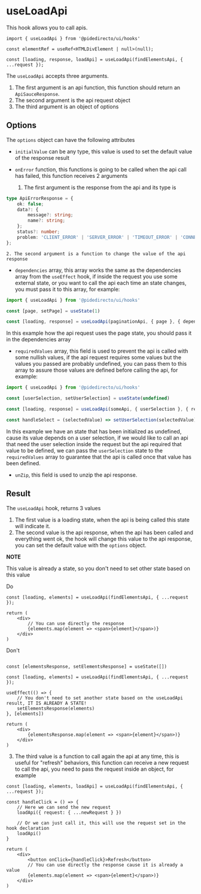 


<Meta title="hooks/useLoadApi" />

# useLoadApi

This hook allows you to call apis.

```tsx
import { useLoadApi } from '@pidedirecto/ui/hooks'

const elementRef = useRef<HTMLDivElement | null>(null);

const [loading, response, loadApi] = useLoadApi(findElementsApi, { ...request });

```

The `useLoadApi` accepts three arguments.

1. The first argument is an api function, this function should return an `ApiSauceResponse`.
2. The second argument is the api request object
3. The third argument is an object of options

## Options

The `options` object can have the following attributes

- `initialValue` can be any type, this value is used to set the default value of the response result
- `onError` function, this functions is going to be called when the api call has failed, this function receives 2 arguments

    1. The first argument is the response from the api and its type is

```ts
type ApiErrorResponse = {
    ok: false;
    data?: {
        message?: string;
        name?: string;
    };
    status?: number;
    problem: 'CLIENT_ERROR' | 'SERVER_ERROR' | 'TIMEOUT_ERROR' | 'CONNECTION_ERROR' | 'NETWORK_ERROR' | 'CANCEL_ERROR';
};
```

    2. The second argument is a function to change the value of the api response

- `dependencies` array, this array works the same as the dependencies array from the `useEffect` hook, if inside the request
you use some external state, or you want to call the api each time an state changes, you must pass it to this array, for example:

```ts
import { useLoadApi } from '@pidedirecto/ui/hooks'

const [page, setPage] = useState(1)

const [loading, response] = useLoadApi(paginationApi, { page }, { dependencies: [page] })
```

In this example how the api request uses the page state, you should pass it in the dependencies array

- `requiredValues` array, this field is used to prevent the api is called with some nullish values, if the api request requires some values but
the values you passed are probably undefined, you can pass them to this array to assure those values are defined before calling the api, for example:

```ts
import { useLoadApi } from '@pidedirecto/ui/hooks'

const [userSelection, setUserSelection] = useState(undefined)

const [loading, response] = useLoadApi(someApi, { userSelection }, { requiredValues: [userSelection], dependencies: [userSelection] })

const handleSelect = (selectedValue) => setUserSelection(selectedValue)
```

In this example we have an state that has been initialized as undefined, cause its value depends on a user selection, if we would like to call an api
that need the user selection inside the request but the api required that value to be defined, we can pass the `userSelection` state to the
`requiredValues` array to guarantee that the api is called once that value has been defined.

- `unZip`, this field is used to unzip the api response.

## Result

The `useLoadApi` hook, returns 3 values

1. The first value is a loading state, when the api is being called this state will indicate it.
2. The second value is the api response, when the api has been called and everything went ok, the hook will change this value to the api response,
you can set the default value with the `options` object.

**NOTE**

This value is already a state, so you don't need to set other state based on this value

Do

```tsx
const [loading, elements] = useLoadApi(findElementsApi, { ...request });

return (
    <div>
        // You can use directly the response
        {elements.map(element => <span>{element}</span>)}
    </div>
)
```

Don't

```tsx

const [elementsResponse, setElementsResponse] = useState([])

const [loading, elements] = useLoadApi(findElementsApi, { ...request });

useEffect(() => {
    // You don't need to set another state based on the useLoadApi result, IT IS ALREADY A STATE!
    setElementsResponse(elements)
}, [elements])

return (
    <div>
        {elementsResponse.map(element => <span>{element}</span>)}
    </div>
)
```

3. The third value is a function to call again the api at any time, this is useful for "refresh" behaviors, this function can receive a new request to call the api,
you need to pass the request inside an object, for example

```tsx
const [loading, elements, loadApi] = useLoadApi(findElementsApi, { ...request });

const handleClick = () => {
    // Here we can send the new request
    loadApi({ request: { ...newRequest } })

    // Or we can just call it, this will use the request set in the hook declaration
    loadApi()
}

return (
    <div>
        <button onClick={handleClick}>Refresh</button>
        // You can use directly the response cause it is already a value
        {elements.map(element => <span>{element}</span>)}
    </div>
)
```
